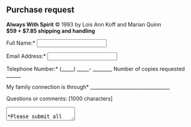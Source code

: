 
## Purchase request

<div class="details">

**Always With Spirit** © 1993 by Lois Ann Koff and Marian Quinn  
**$59 + $7.85 shipping and handling**

</div>

<p>
  <label>Full Name:*</label>
  <input />
</p>

<p>
  <label>Email Address:*</label>
  <input />
</p>


Telephone Number:* (_____) _____- ________ Number of copies requested ______

My family connection is through* _________________________________

Questions or comments: [1000 characters]
<textarea />

*Please submit all requested information. Thank you for your interest in this family history!

## Other inquiries

Westfair Publishers  
P.O. Box 184  
Avon, Ohio 44011  
[info@westfair-publishers.org](mailto:info@westfair-publishers.org)

By telephone, between 1:00 and 4:00 pm M-F, 440-937-2766.

